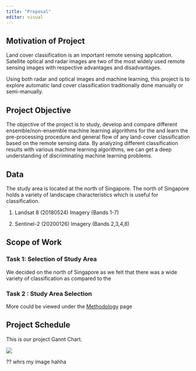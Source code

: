 ```yaml
---
title: "Proposal"
editor: visual
---
```


## Motivation of Project

Land cover classification is an important remote sensing application. Satellite optical and radar images are two of the most widely used remote sensing images with respective advantages and disadvantages.

Using both radar and optical images and machine learning, this project is to explore automatic land cover classification traditionally done manually or semi-manually.

## Project Objective

The objective of the project is to study, develop and compare different ensemble/non-ensemble machine learning algorithms for the and learn the pre-processing procedure and general flow of any land-cover classification based on the remote sensing data. By analyzing different classification results with various machine learning algorithms, we can get a deep understanding of discriminating machine learning problems.

## Data

The study area is located at the north of Singapore. The north of Singapore holds a variety of landscape characteristics which is useful for classification.

1.  Landsat 8 (20180524) Imagery (Bands 1-7)

2.  Sentinel-2 (20200126) Imagery (Bands 2,3,4,8)

## Scope of Work

### Task 1: Selection of Study Area

We decided on the north of Singapore as we felt that there was a wide variety of classification as compared to the

### Task 2 : Study Area Selection

More could be viewed under the [Methodology](https://gisproject-g2t11.netlify.app/methodology.html) page

## Project Schedule

This is our project Gannt Chart.

[![](images/Gannt3-01.png)](https://smu-my.sharepoint.com/:x:/g/personal/jygoh_2019_scis_smu_edu_sg/EZ5HsDgba5lAlflwt2EjbA4Bni3XYU2dZPNwZYJNk7b0NQ?e=AgDQF1)

?? whrs my image hahha

